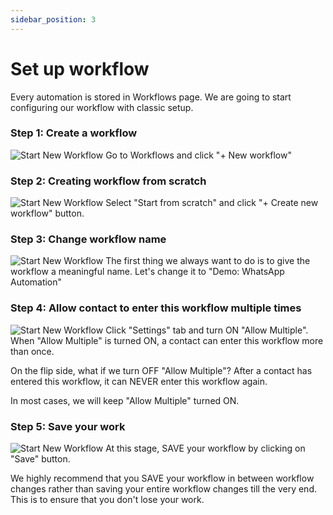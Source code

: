```yaml
---
sidebar_position: 3
---
```


# Set up workflow
Every automation is stored in Workflows page. We are going to start configuring our workflow with classic setup.

### Step 1: Create a workflow
![Start New Workflow](/img/tutorial/getting-started/create-whatsapp-automation/whatsapp-automation-auto-responder/create-whatsapp-automation-auto-responder-navigate-to-workflow-creation.png)
Go to Workflows and click "+ New workflow"

### Step 2: Creating workflow from scratch
![Start New Workflow](/img/tutorial/getting-started/create-whatsapp-automation/whatsapp-automation-auto-responder/create-whatsapp-automation-auto-responder-start-from-scratch.png)
Select "Start from scratch" and click "+ Create new workflow" button.

### Step 3: Change workflow name
![Start New Workflow](/img/tutorial/getting-started/create-whatsapp-automation/whatsapp-automation-auto-responder/create-whatsapp-automation-auto-responder-change-workflow-name.png)
The first thing we always want to do is to give the workflow a meaningful name. Let's change it to "Demo: WhatsApp Automation"

### Step 4: Allow contact to enter this workflow multiple times
![Start New Workflow](/img/tutorial/getting-started/create-whatsapp-automation/whatsapp-automation-auto-responder/create-whatsapp-automation-auto-responder-allow-multiple.png)
Click "Settings" tab and turn ON "Allow Multiple". When "Allow Multiple" is turned ON, a contact can enter this workflow more than once.

On the flip side, what if we turn OFF "Allow Multiple"? After a contact has entered this workflow, it can NEVER enter this workflow again.

In most cases, we will keep "Allow Multiple" turned ON.

### Step 5: Save your work 
![Start New Workflow](/img/tutorial/getting-started/create-whatsapp-automation/whatsapp-automation-auto-responder/create-whatsapp-automation-auto-responder-after-initial-configuration-save.png)
At this stage, SAVE your workflow by clicking on "Save" button.

We highly recommend that you SAVE your workflow in between workflow changes rather than saving your entire workflow changes till the very end. This is to ensure that you don't lose your work.